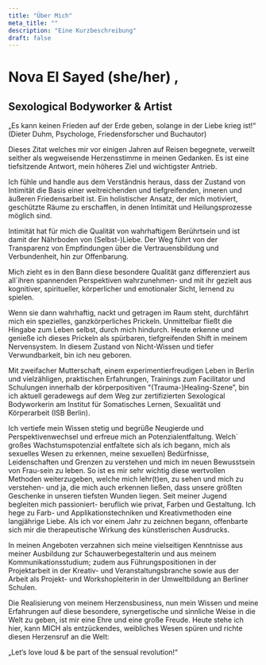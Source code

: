 ```yaml
---
title: "Über Mich"
meta_title: ""
description: "Eine Kurzbeschreibung"
draft: false
---
```


# Nova El Sayed (she/her) ,

## Sexological Bodyworker & Artist

„Es kann keinen Frieden auf der Erde geben, solange in der Liebe krieg ist!“ (Dieter Duhm, Psychologe, Friedensforscher und Buchautor)

Dieses Zitat welches mir vor einigen Jahren auf Reisen begegnete, verweilt seither als wegweisende Herzensstimme in meinen Gedanken. Es ist eine tiefsitzende Antwort, mein höheres Ziel und wichtigster Antrieb.

Ich fühle und handle aus dem Verständnis heraus, dass der Zustand von Intimität die Basis einer weitreichenden und tiefgreifenden, inneren und äußeren Friedensarbeit ist. Ein holistischer Ansatz, der mich motiviert, geschützte Räume zu erschaffen, in denen Intimität und Heilungsprozesse möglich sind.

Intimität hat für mich die Qualität von wahrhaftigem Berührtsein und ist damit der Nährboden von (Selbst-)Liebe. Der Weg führt von der Transparenz von Empfindungen über die Vertrauensbildung und Verbundenheit, hin zur Offenbarung.

Mich zieht es in den Bann diese besondere Qualität ganz differenziert aus all´ihren spannenden Perspektiven wahrzunehmen- und mit ihr gezielt aus kognitiver, spiritueller, körperlicher und emotionaler Sicht, lernend zu spielen.

Wenn sie dann wahrhaftig, nackt und getragen im Raum steht, durchfährt mich ein spezielles, ganzkörperliches Prickeln. Unmittelbar fließt die Hingabe zum Leben selbst, durch mich hindurch. Heute erkenne und genieße ich dieses Prickeln als spürbaren, tiefgreifenden Shift in meinem Nervensystem.
In diesem Zustand von Nicht-Wissen und tiefer Verwundbarkeit, bin ich neu geboren.

Mit zweifacher Mutterschaft, einem experimentierfreudigen Leben in Berlin und vielzähligen, praktischen Erfahrungen, Trainings zum Facilitator und Schulungen innerhalb der körperpositiven "(Trauma-)Healing-Szene”, bin ich aktuell geradewegs auf dem Weg zur zertifizierten Sexological Bodyworkerin am Institut für Somatisches Lernen, Sexualität und Körperarbeit (ISB Berlin).

Ich vertiefe mein Wissen stetig und begrüße Neugierde und Perspektivenwechsel und erfreue mich an Potenzialentfaltung. Welch´ großes Wachstumspotenzial entfaltete sich als ich begann, mich als sexuelles Wesen zu erkennen, meine sexuellen) Bedürfnisse, Leidenschaften und Grenzen zu verstehen und mich im neuen Bewusstsein von Frau-sein zu leben. So ist es mir sehr wichtig diese wertvollen Methoden weiterzugeben, welche mich lehr(t)en, zu sehen und mich zu verstehen- und ja, die mich auch erkennen ließen, dass unsere größten Geschenke in unseren tiefsten Wunden liegen.
Seit meiner Jugend begleiten mich passioniert- beruflich wie privat, Farben und Gestaltung. Ich hege zu Farb- und Applikationstechniken und Kreativmethoden eine langjährige Liebe. Als ich vor einem Jahr zu zeichnen begann, offenbarte sich mir die therapeutische Wirkung des künstlerischen Ausdrucks.

In meinen Angeboten verzahnen sich meine vielseitigen Kenntnisse aus meiner Ausbildung zur Schauwerbegestalterin und aus meinem Kommunikationsstudium; zudem aus Führungspositionen in der Projektarbeit in der Kreativ- und Veranstaltungsbranche sowie aus der Arbeit als Projekt- und Workshopleiterin in der Umweltbildung an Berliner Schulen.

Die Realisierung von meinem Herzensbusiness, nun mein Wissen und meine Erfahrungen auf diese besondere, synergetische und sinnliche Weise in die Welt zu geben, ist mir eine Ehre und eine große Freude.
Heute stehe ich hier, kann MICH als entzückendes, weibliches Wesen spüren und richte diesen Herzensruf an die Welt:

„Let‘s love loud & be part of the sensual revolution!“
